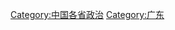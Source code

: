 {{Catnav|頁面分類|各種主題的頁面分類|按國家分類|各國政治|中国政治}}

[[Category:中国各省政治|Category:中国各省政治]]
[[Category:广东|Category:广东]]